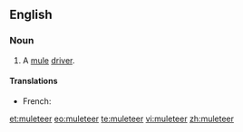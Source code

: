 ==English==

===Noun===
{{en-noun}}

# A [[mule]] [[driver]].

====Translations====
{{trans-top}}
*French: {{t|fr|muletier}}
{{trans-mid}}
{{trans-bottom}}

[[et:muleteer]]
[[eo:muleteer]]
[[te:muleteer]]
[[vi:muleteer]]
[[zh:muleteer]]